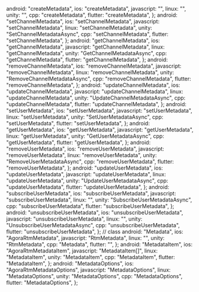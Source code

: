   android: "createMetadata",
  ios: "createMetadata",
  javascript: "",
  linux: "",
  unity: "",
  cpp: "createMetadata",
  flutter: "createMetadata",
};
  android: "setChannelMetadata",
  ios: "setChannelMetadata",
  javascript: "setChannelMetadata",
  linux: "setChannelMetadata",
  unity: "SetChannelMetadataAsync",
  cpp: "setChannelMetadata",
  flutter: "setChannelMetadata",
};
  android: "getChannelMetadata",
  ios: "getChannelMetadata",
  javascript: "getChannelMetadata",
  linux: "getChannelMetadata",
  unity: "GetChannelMetadataAsync",
  cpp: "getChannelMetadata",
  flutter: "getChannelMetadata",
};
  android: "removeChannelMetadata",
  ios: "removeChannelMetadata",
  javascript: "removeChannelMetadata",
  linux: "removeChannelMetadata",
  unity: "RemoveChannelMetadataAsync",
  cpp: "removeChannelMetadata",
  flutter: "removeChannelMetadata",
};
  android: "updateChannelMetadata",
  ios: "updateChannelMetadata",
  javascript: "updateChannelMetadata",
  linux: "updateChannelMetadata",
  unity: "UpdateChannelMetadataAsync",
  cpp: "updateChannelMetadata",
  flutter: "updateChannelMetadata",
};
  android: "setUserMetadata",
  ios: "setUserMetadata",
  javascript: "setUserMetadata",
  linux: "setUserMetadata",
  unity: "SetUserMetadataAsync",
  cpp: "setUserMetadata",
  flutter: "setUserMetadata",
};
  android: "getUserMetadata",
  ios: "getUserMetadata",
  javascript: "getUserMetadata",
  linux: "getUserMetadata",
  unity: "GetUserMetadataAsync",
  cpp: "getUserMetadata",
  flutter: "getUserMetadata",
};
  android: "removeUserMetadata",
  ios: "removeUserMetadata",
  javascript: "removeUserMetadata",
  linux: "removeUserMetadata",
  unity: "RemoveUserMetadataAsync",
  cpp: "removeUserMetadata",
  flutter: "removeUserMetadata",
};
  android: "updateUserMetadata",
  ios: "updateUserMetadata",
  javascript: "updateUserMetadata",
  linux: "updateUserMetadata",
  unity: "UpdateUserMetadataAsync",
  cpp: "updateUserMetadata",
  flutter: "updateUserMetadata",
};
  android: "subscribeUserMetadata",
  ios: "subscribeUserMetadata",
  javascript: "subscribeUserMetadata",
  linux: "",
  unity: "SubscribeUserMetadataAsync",
  cpp: "subscribeUserMetadata",
  flutter: "subscribeUserMetadata",
};
  android: "unsubscribeUserMetadata",
  ios: "unsubscribeUserMetadata",
  javascript: "unsubscribeUserMetadata",
  linux: "",
  unity: "UnsubscribeUserMetadataAsync",
  cpp: "unsubscribeUserMetadata",
  flutter: "unsubscribeUserMetadata",
};
// class
  android: "Metadata",
  ios: "AgoraRtmMetadata",
  javascript: "RtmMetadata",
  linux: "",
  unity: "RtmMetadata",
  cpp: "Metadata",
  flutter: "",
};
  android: "MetadataItem",
  ios: "AgoraRtmMetadataItem",
  javascript: "MetadataItem[]",
  linux: "MetadataItem",
  unity: "MetadataItem",
  cpp: "MetadataItem",
  flutter: "MetadataItem",
};
  android: "MetadataOptions",
  ios: "AgoraRtmMetadataOptions",
  javascript: "MetadataOptions",
  linux: "MetadataOptions",
  unity: "MetadataOptions",
  cpp: "MetadataOptions",
  flutter: "MetadataOptions",
};
